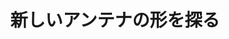 ﻿---
title: "新しいアンテナの形を探る"
category: "工学院"
vol: "11"
interviewee: "後藤・安藤 "
url: ""
tags: []
pdf: "11-4.pdf"
career: ""
preface: "我々が電波の存在を知りそれを利用するようになってから、まだ百年程しか経っていない。しかしこの百年の間に電波は様々な方面で高度な使い方をされるようになってきた。その電波を送り出したり受け取ったりするのがアンテナの役割である。今回は、このアンテナを平面化する研究をしておられる後藤・安藤を訪れ、後藤尚久教授にお話をうかがった。"
---
